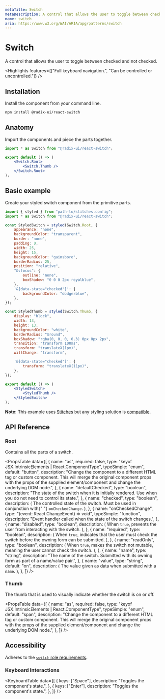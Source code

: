 ```yaml
---
metaTitle: Switch
metaDescription: A control that allows the user to toggle between checked and not checked.
name: switch
aria: https://www.w3.org/WAI/ARIA/apg/patterns/switch
---
```


# Switch

<Description>
	A control that allows the user to toggle between checked and not checked.
</Description>

<Highlights
	features={["Full keyboard navigation.", "Can be controlled or uncontrolled."]}
/>

## Installation

Install the component from your command line.

```bash
npm install @radix-ui/react-switch
```

## Anatomy

Import the components and piece the parts together.

```jsx
import * as Switch from "@radix-ui/react-switch";

export default () => (
	<Switch.Root>
		<Switch.Thumb />
	</Switch.Root>
);
```

## Basic example

Create your styled switch component from the primitive parts.

```jsx
import { styled } from "path-to/stitches.config";
import * as Switch from "@radix-ui/react-switch";

const StyledSwitch = styled(Switch.Root, {
	appearance: "none",
	backgroundColor: "transparent",
	border: "none",
	padding: 0,
	width: 25,
	height: 15,
	backgroundColor: "gainsboro",
	borderRadius: 25,
	position: "relative",
	"&:focus": {
		outline: "none",
		boxShadow: "0 0 0 2px royalblue",
	},
	'&[data-state="checked"]': {
		backgroundColor: "dodgerblue",
	},
});

const StyledThumb = styled(Switch.Thumb, {
	display: "block",
	width: 13,
	height: 13,
	backgroundColor: "white",
	borderRadius: "$round",
	boxShadow: "rgba(0, 0, 0, 0.3) 0px 0px 2px",
	transition: "transform 100ms",
	transform: "translateX(1px)",
	willChange: "transform",

	'&[data-state="checked"]': {
		transform: "translateX(11px)",
	},
});

export default () => (
	<StyledSwitch>
		<StyledThumb />
	</StyledSwitch>
);
```

<Note>

**Note:** This example uses [Stitches](https://stitches.dev) but any styling solution is [compatible](/primitives/docs/guides/styling).

</Note>

## API Reference

### Root

Contains all the parts of a switch.

<PropsTable
	data={[
		{
			name: "as",
			required: false,
			type: "keyof JSX.IntrinsicElements | React.ComponentType<any>",
			typeSimple: "enum",
			default: "button",
			description:
				"Change the component to a different HTML tag or custom component. This will merge the original component props with the props of the supplied element/component and change the underlying DOM node.",
		},
		{
			name: "defaultChecked",
			type: "boolean",
			description:
				"The state of the switch when it is initially rendered. Use when you do not need to control its state.",
		},
		{
			name: "checked",
			type: "boolean",
			description: (
				<span>
					The controlled state of the switch. Must be used in conjunction with{" "}
					<Code>onCheckedChange</Code>.
				</span>
			),
		},
		{
			name: "onCheckedChange",
			type: "(event: React.ChangeEvent<HTMLInputElement>) => void",
			typeSimple: "function",
			description: "Event handler called when the state of the switch changes.",
		},
		{
			name: "disabled",
			type: "boolean",
			description: (
				<span>
					When <Code>true</Code>, prevents the user from interacting with the
					switch.
				</span>
			),
		},
		{
			name: "required",
			type: "boolean",
			description: (
				<span>
					When <Code>true</Code>, indicates that the user must check the switch
					before the owning form can be submitted.
				</span>
			),
		},
		{
			name: "readOnly",
			type: "boolean",
			description: (
				<span>
					When <Code>true</Code>, makes the switch not mutable, meaning the user
					cannot check the switch.
				</span>
			),
		},
		{
			name: "name",
			type: "string",
			description:
				"The name of the switch. Submitted with its owning form as part of a name/value pair.",
		},
		{
			name: "value",
			type: "string",
			default: "on",
			description: (
				<span>
					The value given as data when submitted with a <Code>name</Code>.
				</span>
			),
		},
	]}
/>

### Thumb

The thumb that is used to visually indicate whether the switch is on or off.

<PropsTable
	data={[
		{
			name: "as",
			required: false,
			type: "keyof JSX.IntrinsicElements | React.ComponentType<any>",
			typeSimple: "enum",
			default: "span",
			description:
				"Change the component to a different HTML tag or custom component. This will merge the original component props with the props of the supplied element/component and change the underlying DOM node.",
		},
	]}
/>

## Accessibility

Adheres to the [`switch` role requirements](https://www.w3.org/WAI/ARIA/apg/patterns/switch).

### Keyboard Interactions

<KeyboardTable
	data={[
		{
			keys: ["Space"],
			description: "Toggles the component's state.",
		},
		{
			keys: ["Enter"],
			description: "Toggles the component's state.",
		},
	]}
/>
